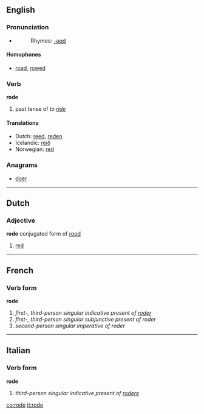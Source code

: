 ==English==

===Pronunciation===
* {{IPA|/'rowd/}}
*:Rhymes: [[Rhymes:English:-əʊd|-əʊd]]

====Homophones====
*[[road]], [[rowed]]

===Verb===
'''rode'''
# past tense of ''to [[ride]]''

====Translations====
*Dutch: [[reed]], [[reden]]
*Icelandic: [[reið]]
*Norwegian: [[red]]

===Anagrams===
*[[doer]]

----
==Dutch==
===Adjective===
'''rode''' conjugated form of [[rood]]
#[[red]]


----
==French==

===Verb form===
'''rode'''
# ''first-, third-person singular indicative present of [[roder]]''
# ''first-, third-person singular subjunctive present of roder''
# ''second-person singular imperative of roder''

----
==Italian==

===Verb form===
'''rode'''
# ''third-person singular indicative present of [[rodere]]''

[[co:rode]]
[[it:rode]]
